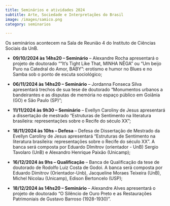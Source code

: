 ```yaml
---
title: Seminários e atividades 2024
subtitle: Arte, Sociedade e Interpretações do Brasil
image: /images/samico.png
category: seminarios

---
```


Os seminários acontecem na Sala de Reunião 4 do Instituto de Ciências Sociais da UnB.
 
* **09/10/2024 às 14hs20 -- Seminário** --  Alexandre Rocha apresentará o projeto de doutorado "“It’s Tight Like That, MINHA NÊGA” ou “Um beijo Puro na Catedral do Amor, BABY”: erotismo e humor no Blues e no Samba sob o ponto de escuta sociológico;
		
* **06/11/2024 às 14hs20 -- Seminário** -- Jordanna Fonseca Silva apresentará trechos de sua tese de doutorado "Monumentos urbanos a bandeirantes e as disputas de memória no espaço público em Goiânia (GO) e São Paulo (SP)";

* **11/11/2024 às 9h30 -- Seminário** -- Evellyn Caroliny de Jesus apresentará a dissertação de mestrado "Estruturas de Sentimento na literatura brasileira: representações sobre o Recife do século XX";

* **18/11/2024 às 10hs -- Defesa** -- Defesa de Dissertação de Mestrado da Evellyn Caroliny de Jesus apresentará "Estruturas de Sentimento na literatura brasileira: representações sobre o Recife do século XX". A banca será composta por Eduardo DImitrov (orientador - UnB) Sergio Tavolaro (UnB) e Alexandro Henrique Paixão (Unicamp);

* **16/12/2024 às 9hs -- Qualificação** -- Banca de Qualificação da tese de doutorado de Rodolfo Luiz Costa de Godoi. A banca será composta por Eduardo Dimitrov (Orientador-Unb), Jacqueline Moraes Teixeira (UnB), Michel Nicolau (Unicamp), Edison Bertoncelo (USP);

* **18/12/2024 às 14hs20 -- Seminário** --  Alexandre Alves apresentará o projeto de doutorado "O Silêncio de Ouro Preto e as Restaurações Patrimoniais de Gustavo Barroso (1928-1930)".
		
	